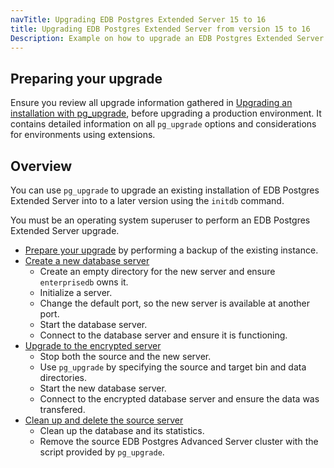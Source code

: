```yaml
---
navTitle: Upgrading EDB Postgres Extended Server 15 to 16 
title: Upgrading EDB Postgres Extended Server from version 15 to 16
Description: Example on how to upgrade an EDB Postgres Extended Server 15 installation. 
---
```


## Preparing your upgrade

Ensure you review all upgrade information gathered in [Upgrading an installation with pg_upgrade](/epas/latest/upgrading/04_upgrading_an_installation_with_pg_upgrade/), before upgrading a production environment. It contains detailed information on all `pg_upgrade` options and considerations for environments using extensions. 

## Overview 

You can use `pg_upgrade` to upgrade an existing installation of EDB Postgres Extended Server into to a later version using the `initdb` command.

You must be an operating system superuser to perform an EDB Postgres Extended Server upgrade.

- [Prepare your upgrade](#preparing-your-upgrade) by performing a backup of the existing instance. 
- [Create a new database server](#creating-an-encrypted-server)
    - Create an empty directory for the new server and ensure `enterprisedb` owns it.
    - Initialize a server.
    - Change the default port, so the new server is available at another port. 
    - Start the database server.
    - Connect to the database server and ensure it is functioning.
- [Upgrade to the encrypted server](#upgrading-to-the-encrypted-server)
    - Stop both the source and the new server. 
    - Use `pg_upgrade` by specifying the source and target bin and data directories. 
    - Start the new database server. 
    - Connect to the encrypted database server and ensure the data was transfered. 
- [Clean up and delete the source server](#cleaning-up-after-upgrade)
    - Clean up the database and its statistics. 
    - Remove the source EDB Postgres Advanced Server cluster with the script provided by `pg_upgrade`. 
